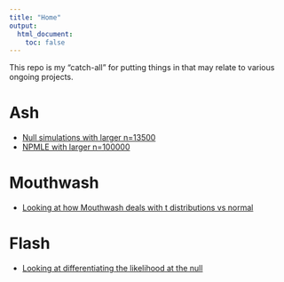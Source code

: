 ```yaml
---
title: "Home"
output:
  html_document:
    toc: false
---
```


This repo is my "catch-all" for putting things in that may relate to various ongoing projects.


# Ash

* [Null simulations with larger n=13500](ash_pi0_largern.html)
* [NPMLE with larger n=100000](ash_npmle_big.html)

# Mouthwash

* [Looking at how Mouthwash deals with t distributions vs normal](vicar_t.html)

# Flash

* [Looking at differentiating the likelihood at the null](EBflash_1d.html)

[rmarkdown]: http://rmarkdown.rstudio.com/rmarkdown_websites.htm
[rstudio]: https://www.rstudio.com/products/rstudio/download/preview/
